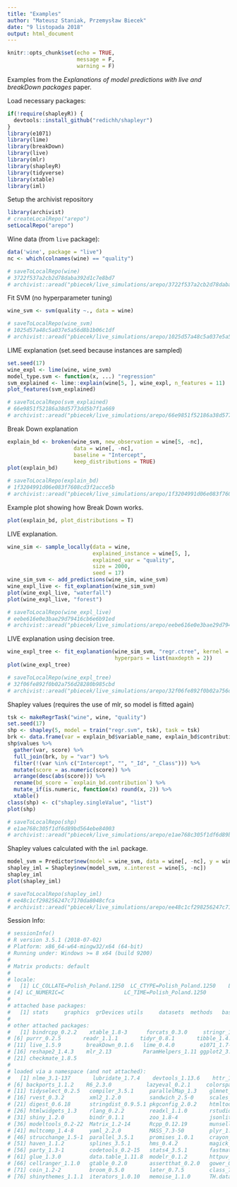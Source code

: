 ```yaml
---
title: "Examples"
author: "Mateusz Staniak, Przemysław Biecek"
date: "9 listopada 2018"
output: html_document
---
```


```r
knitr::opts_chunk$set(echo = TRUE,
                      message = F,
                      warning = F)
```


Examples from the _Explanations of model predictions with live and breakDown packages_ paper.

Load necessary packages:

```r
if(!require(shapleyR)) {
  devtools::install_github("redichh/shapleyr")
}
library(e1071)
library(lime)
library(breakDown)
library(live)
library(mlr)
library(shapleyR)
library(tidyverse)
library(xtable)
library(iml)
```

Setup the archivist repository

```r
library(archivist)
# createLocalRepo("arepo")
setLocalRepo("arepo")
```

Wine data (from `live` package):

```r
data('wine', package = "live")
nc <- which(colnames(wine) == "quality")

# saveToLocalRepo(wine)
# 3722f537a2cb2d78daba392d1c7e8bd7
# archivist::aread("pbiecek/live_simulations/arepo/3722f537a2cb2d78daba392d1c7e8bd7")
```

Fit SVM (no hyperparameter tuning)

```r
wine_svm <- svm(quality ~., data = wine)

# saveToLocalRepo(wine_svm)
# 1025d57a48c5a037e5a56d8b1b06c1df
# archivist::aread("pbiecek/live_simulations/arepo/1025d57a48c5a037e5a56d8b1b06c1df")
````

LIME explanation (set.seed because instances are sampled)

```r
set.seed(17)
wine_expl <- lime(wine, wine_svm)
model_type.svm <- function(x, ...) "regression"
svm_explained <- lime::explain(wine[5, ], wine_expl, n_features = 11)
plot_features(svm_explained)

# saveToLocalRepo(svm_explained)
# 66e9851f52186a38d5773dd5b7f1a669
# archivist::aread("pbiecek/live_simulations/arepo/66e9851f52186a38d5773dd5b7f1a669")
````

Break Down explanation
```r
explain_bd <- broken(wine_svm, new_observation = wine[5, -nc],
                     data = wine[, -nc],
                     baseline = "Intercept",
                     keep_distributions = TRUE)
plot(explain_bd)

# saveToLocalRepo(explain_bd)
# 1f3204991d06e083f7608cd3f2acce5b
# archivist::aread("pbiecek/live_simulations/arepo/1f3204991d06e083f7608cd3f2acce5b")
```

Example plot showing how Break Down works.

```r
plot(explain_bd, plot_distributions = T)
```

LIVE explanation.

```r
wine_sim <- sample_locally(data = wine,
                           explained_instance = wine[5, ],
                           explained_var = "quality",
                           size = 2000,
                           seed = 17)
wine_sim_svm <- add_predictions(wine_sim, wine_svm)
wine_expl_live <- fit_explanation(wine_sim_svm)
plot(wine_expl_live, "waterfall")
plot(wine_expl_live, "forest")

# saveToLocalRepo(wine_expl_live)
# eebe616e0e3bae29d79416cb6e6b91ed
# archivist::aread("pbiecek/live_simulations/arepo/eebe616e0e3bae29d79416cb6e6b91ed")
```

LIVE explanation using decision tree.

```r
wine_expl_tree <- fit_explanation(wine_sim_svm, "regr.ctree", kernel = identity_kernel,
                                  hyperpars = list(maxdepth = 2))
plot(wine_expl_tree)

# saveToLocalRepo(wine_expl_tree)
# 32f06fe892f0b02a756d28280b985cbd
# archivist::aread("pbiecek/live_simulations/arepo/32f06fe892f0b02a756d28280b985cbd")
```

Shapley values (requires the use of mlr, so model is fitted again)

```r
tsk <- makeRegrTask("wine", wine, "quality")
set.seed(17)
shp <- shapley(5, model = train("regr.svm", tsk), task = tsk)
brk <- data.frame(var = explain_bd$variable_name, explain_bd$contribution)
shp$values %>%
  gather(var, score) %>%
  full_join(brk, by = "var") %>%
  filter(!(var %in% c("Intercept", "", "_Id", "_Class"))) %>%
  mutate(score = as.numeric(score)) %>%
  arrange(desc(abs(score))) %>%
  rename(bd_score = `explain_bd.contribution`) %>%
  mutate_if(is.numeric, function(x) round(x, 2)) %>%
  xtable()
class(shp) <- c("shapley.singleValue", "list")
plot(shp)

# saveToLocalRepo(shp)
# e1ae768c305f1df6d89bd564ebe84003
# archivist::aread("pbiecek/live_simulations/arepo/e1ae768c305f1df6d89bd564ebe84003")
```

Shapley values calculated with the `iml` package.

```r
model_svm = Predictor$new(model = wine_svm, data = wine[, -nc], y = wine$quality)
shapley_iml = Shapley$new(model_svm, x.interest = wine[5, -nc])
shapley_iml
plot(shapley_iml)

# saveToLocalRepo(shapley_iml)
# ee48c1cf298256247c7170da8048cfca
# archivist::aread("pbiecek/live_simulations/arepo/ee48c1cf298256247c7170da8048cfca")
```

Session Info:

```r
# sessionInfo()
# R version 3.5.1 (2018-07-02)
# Platform: x86_64-w64-mingw32/x64 (64-bit)
# Running under: Windows >= 8 x64 (build 9200)
#
# Matrix products: default
#
# locale:
#   [1] LC_COLLATE=Polish_Poland.1250  LC_CTYPE=Polish_Poland.1250    LC_MONETARY=Polish_Poland.1250
# [4] LC_NUMERIC=C                   LC_TIME=Polish_Poland.1250
#
# attached base packages:
#   [1] stats     graphics  grDevices utils     datasets  methods   base
#
# other attached packages:
#   [1] bindrcpp_0.2.2    xtable_1.8-3      forcats_0.3.0     stringr_1.3.1     dplyr_0.7.7
# [6] purrr_0.2.5       readr_1.1.1       tidyr_0.8.1       tibble_1.4.2      tidyverse_1.2.1
# [11] live_1.5.9        breakDown_0.1.6   lime_0.4.0        e1071_1.7-0       shapleyR_0.1
# [16] reshape2_1.4.3    mlr_2.13          ParamHelpers_1.11 ggplot2_3.1.0     combinat_0.0-8
# [21] checkmate_1.8.5
#
# loaded via a namespace (and not attached):
#   [1] nlme_3.1-137       lubridate_1.7.4    devtools_1.13.6    httr_1.3.1         tools_3.5.1
# [6] backports_1.1.2    R6_2.3.0           lazyeval_0.2.1     colorspace_1.3-2   withr_2.1.2
# [11] tidyselect_0.2.5   compiler_3.5.1     parallelMap_1.3    glmnet_2.0-16      cli_1.0.1
# [16] rvest_0.3.2        xml2_1.2.0         sandwich_2.5-0     scales_1.0.0       mvtnorm_1.0-8
# [21] digest_0.6.18      stringdist_0.9.5.1 pkgconfig_2.0.2    htmltools_0.3.6    forestmodel_0.5.0
# [26] htmlwidgets_1.3    rlang_0.2.2        readxl_1.1.0       rstudioapi_0.8     BBmisc_1.11
# [31] shiny_1.2.0        bindr_0.1.1        zoo_1.8-4          jsonlite_1.5       magrittr_1.5
# [36] modeltools_0.2-22  Matrix_1.2-14      Rcpp_0.12.19       munsell_0.5.0      stringi_1.1.7
# [41] multcomp_1.4-8     yaml_2.2.0         MASS_7.3-50        plyr_1.8.4         grid_3.5.1
# [46] strucchange_1.5-1  parallel_3.5.1     promises_1.0.1     crayon_1.3.4       lattice_0.20-35
# [51] haven_1.1.2        splines_3.5.1      hms_0.4.2          magick_2.0         pillar_1.3.0
# [56] party_1.3-1        codetools_0.2-15   stats4_3.5.1       fastmatch_1.1-0    XML_3.98-1.16
# [61] glue_1.3.0         data.table_1.11.8  modelr_0.1.2       httpuv_1.4.5       foreach_1.4.4
# [66] cellranger_1.1.0   gtable_0.2.0       assertthat_0.2.0   gower_0.1.2        mime_0.6
# [71] coin_1.2-2         broom_0.5.0        later_0.7.5        class_7.3-14       survival_2.42-3
# [76] shinythemes_1.1.1  iterators_1.0.10   memoise_1.1.0      TH.data_1.0-9
```

